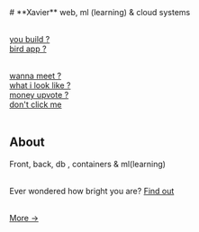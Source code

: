 
<Navbar />
# **Xavier**
web, ml (learning) & cloud systems<br /><br />

[you build ?](https://github.com/Jaarabytes)<br />
[bird app ?](https://x.com/jaarabytes)<br /><br />

[wanna meet ?](https://calendly.com/jaarabytes)<br />
[what i look like ?](/about/bananas.mp4)<br />
[money upvote ?](/donate)<br />
[don't click me](https://bit.ly/4eF3t1B)<br/><br />
## About <br />
Front, back, db , containers & ml(learning)<br /><br />

Ever wondered how bright you are? [Find out](https://jipime.vercel.app)<br/><br/>

[More ->](/projects)

<PlayButton />
